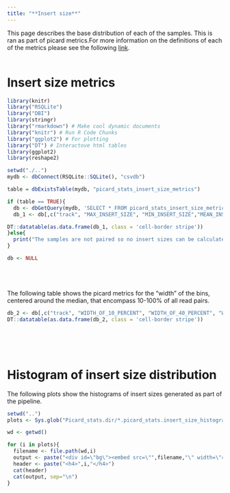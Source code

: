```yaml
---
title: "**Insert size**"
---
```


This page describes the base distribution of each of the samples. This is ran as part of picard metrics.For more information on the definitions of each of the metrics please see the following 
<a href="https://broadinstitute.github.io/picard/picard-metric-definitions.html">link</a>.
<br>
<br>

# **Insert size metrics**

```r

library(knitr)
library("RSQLite")
library("DBI")
library(stringr)
library("rmarkdown") # Make cool dynamic documents
library("knitr") # Run R Code Chunks
library("ggplot2") # For plotting
library("DT") # Interactove html tables
library(ggplot2)
library(reshape2)

setwd("./..")
mydb <- dbConnect(RSQLite::SQLite(), "csvdb")

table = dbExistsTable(mydb, "picard_stats_insert_size_metrics")

if (table == TRUE){
  db <- dbGetQuery(mydb, 'SELECT * FROM picard_stats_insert_size_metrics;')
  db_1 <- db[,c("track", "MAX_INSERT_SIZE", "MIN_INSERT_SIZE","MEAN_INSERT_SIZE", "MEDIAN_INSERT_SIZE", "PAIR_ORIENTATION", "READ_PAIRS")]

DT::datatable(as.data.frame(db_1, class = 'cell-border stripe'))
}else{
  print("The samples are not paired so no insert sizes can be calculated")
}

db <- NULL

```

<br>
<br>
<br>
The following table shows the picard metrics for the "width" of the bins, centered around the median, that encompass 10-100% of all read pairs. 

```r
db_2 <- db[,c("track", "WIDTH_OF_10_PERCENT", "WIDTH_OF_40_PERCENT", "WIDTH_OF_60_PERCENT", "WIDTH_OF_80_PERCENT", "WIDTH_OF_90_PERCENT", "WIDTH_OF_99_PERCENT")]
DT::datatable(as.data.frame(db_2, class = 'cell-border stripe'))
```


<br>
<br>
<br>

# **Histogram of insert size distribution**

The following plots show the histograms of insert sizes generated as part of the pipeline.

```r

setwd("..")
plots <- Sys.glob("Picard_stats.dir/*.picard_stats.insert_size_histogram.pdf")

wd <- getwd()

for (i in plots){
  filename <- file.path(wd,i)
  output <- paste("<div id=\"bg\"><embed src=\"",filename,"\" width=\"400\" height=\"400\"></div>")
  header <- paste("<h4>",i,"</h4>")
  cat(header)
  cat(output, sep="\n")
}

```